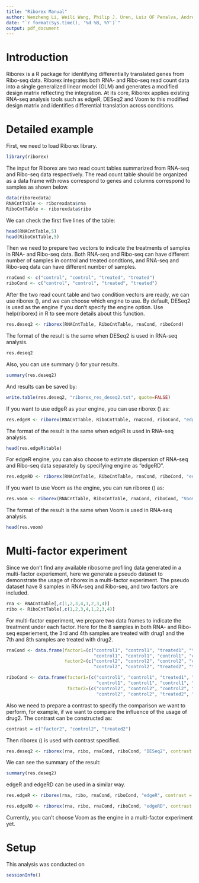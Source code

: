```yaml
---
title: "Riborex Manual"
author: Wenzheng Li, Weili Wang, Philip J. Uren, Luiz OF Penalva, Andrew D. Smith 
date: "`r format(Sys.time(), '%d %B, %Y')`"
output: pdf_document
---
```


# Introduction
Riborex is a R package for identifying differentially translated genes from Ribo-seq
data. Riborex integrates both RNA- and Ribo-seq read count data into a single
generalized linear model (GLM) and generates a modified design matrix reflecting
the integration. At its core, Riborex applies existing RNA-seq analysis
tools such as edgeR, DESeq2 and Voom to this modified design matrix and identifies
differential translation across conditions. 

# Detailed example
First, we need to load Riborex library.
```r
library(riborex)
```

The input for Riborex are two read count tables summarized from RNA-seq and
Ribo-seq data respectively. The read count table should be organized as a
data frame with rows correspond to genes and columns correspond to samples as
shown below.
```r
data(riborexdata)
RNACntTable <- riborexdata$rna
RiboCntTable <- riborexdata$ribo
```

We can check the first five lines of the table:
```r
head(RNACntTable,5)
head(RiboCntTable,5)
```

Then we need to prepare two vectors to indicate the treatments of samples in RNA- and Ribo-seq data. 
Both RNA-seq and Ribo-seq can have different number of samples in control
and treated condtions, and RNA-seq and Ribo-seq data can have different number of samples.
```r
rnaCond <- c("control", "control", "treated", "treated")
riboCond <- c("control", "control", "treated", "treated")
```

After the two read count table and two condition vectors are ready,
we can use riborex (), and we can choose which engine to use.
By default, DESeq2 is used as the engine if you don't specify the
engine option. Use help(riborex) in R to see more details about this
function.
```r
res.deseq2 <- riborex(RNACntTable, RiboCntTable, rnaCond, riboCond)
```

The format of the result is the same when DESeq2 is used in RNA-seq analysis.
```r
res.deseq2
```

Also, you can use summary () for your results.
```r
summary(res.deseq2)
```

And results can be saved by:
```r
write.table(res.deseq2, "riborex_res_deseq2.txt", quote=FALSE)
```



If you want to use edgeR as your engine, you can use riborex () as:
```r
res.edgeR <- riborex(RNACntTable, RiboCntTable, rnaCond, riboCond, "edgeR")
```

The format of the result is the same when edgeR is used in RNA-seq analysis.
```r
head(res.edgeR$table)
```

For edgeR engine, you can also choose to estimate dispersion of RNA-seq and Ribo-seq
data separately by specifying engine as "edgeRD".
```r
res.edgeRD <- riborex(RNACntTable, RiboCntTable, rnaCond, riboCond, "edgeRD")
```

If you want to use Voom as the engine, you can run riborex () as:
```r
res.voom <- riborex(RNACntTable, RiboCntTable, rnaCond, riboCond, "Voom")
```

The format of the result is the same when Voom is used in RNA-seq analysis.
```r
head(res.voom)
```

# Multi-factor experiment

Since we don't find any available ribosome profiling data generated in a multi-factor experiement,
here we generate a pseudo dataset to demonstrate the usage of riborex in a multi-factor experiment.
The pseudo dataset have 8 samples in RNA-seq and Ribo-seq, and two factors are included.

```r
rna <- RNACntTable[,c(1,2,3,4,1,2,3,4)]
ribo <- RiboCntTable[,c(1,2,3,4,1,2,3,4)]
```

For multi-factor experiment, we prepare two data frames to indicate the treatment under each factor.
Here for the 8 samples in both RNA- and Ribo-seq experiement, the 3rd and 4th samples are treated with
drug1 and the 7th and 8th samples are treated with drug2.
```r
rnaCond <- data.frame(factor1=(c("control1", "control1", "treated1", "treated1", 
                                 "control1", "control1", "control1", "control1")),
                      factor2=(c("control2", "control2", "control2", "control2", 
                                 "control2", "control2", "treated2", "treated2")))

riboCond <- data.frame(factor1=(c("control1", "control1", "treated1", "treated1",
                                  "control1", "control1", "control1", "control1")),
                       factor2=(c("control2", "control2", "control2", "control2", 
                                  "control2", "control2", "treated2", "treated2")))
```

Also we need to prepare a contrast to specify the comparison we want to perform,
for example, if we want to compare the influence of the usage of drug2.
The contrast can be constructed as:
```r
contrast = c("factor2", "control2", "treated2")
```

Then riborex () is used with contrast specified.

```r
res.deseq2 <- riborex(rna, ribo, rnaCond, riboCond, "DESeq2", contrast = contrast)
```

We can see the summary of the result:
```r
summary(res.deseq2)
```

edgeR and edgeRD can be used in a similar way.
```r
res.edgeR <- riborex(rna, ribo, rnaCond, riboCond, "edgeR", contrast = contrast)
```
```r
res.edgeRD <- riborex(rna, ribo, rnaCond, riboCond, "edgeRD", contrast = contrast)
```

Currently, you can't choose Voom as the engine in a multi-factor experiment yet.

# Setup

This analysis was conducted on

```r
sessionInfo()
```


